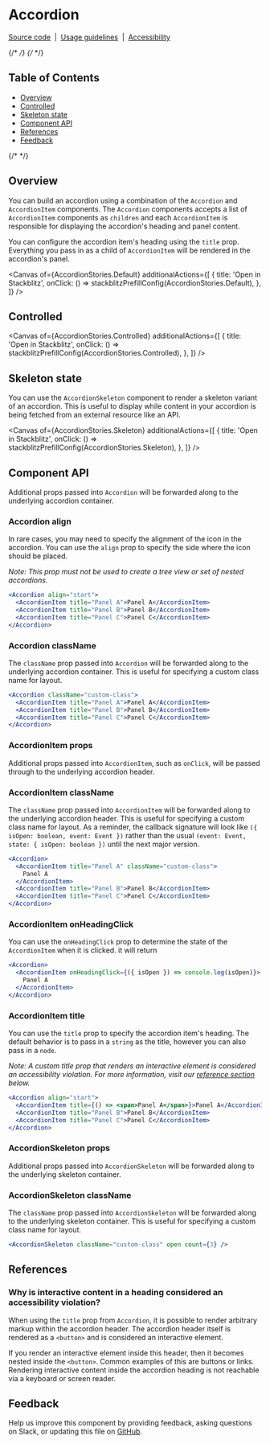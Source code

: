 
<Meta isTemplate />

# Accordion

[Source code](https://github.com/carbon-design-system/carbon/tree/main/packages/react/src/components/Accordion)
&nbsp;|&nbsp;
[Usage guidelines](https://www.carbondesignsystem.com/components/accordion/usage)
&nbsp;|&nbsp;
[Accessibility](https://www.carbondesignsystem.com/components/accordion/accessibility)

{/* <!-- START doctoc generated TOC please keep comment here to allow auto update --> */}
{/* <!-- DON'T EDIT THIS SECTION, INSTEAD RE-RUN doctoc TO UPDATE --> */}

## Table of Contents

- [Overview](#overview)
- [Controlled](#controlled)
- [Skeleton state](#skeleton-state)
- [Component API](#component-api)
- [References](#references)
- [Feedback](#feedback)

{/* <!-- END doctoc generated TOC please keep comment here to allow auto update --> */}

## Overview

You can build an accordion using a combination of the `Accordion` and
`AccordionItem` components. The `Accordion` components accepts a list of
`AccordionItem` components as `children` and each `AccordionItem` is responsible
for displaying the accordion's heading and panel content.

You can configure the accordion item's heading using the `title` prop.
Everything you pass in as a child of `AccordionItem` will be rendered in the
accordion's panel.

<Canvas
  of={AccordionStories.Default}
  additionalActions={[
    {
      title: 'Open in Stackblitz',
      onClick: () => stackblitzPrefillConfig(AccordionStories.Default),
    },
  ]}
/>

## Controlled

<Canvas
  of={AccordionStories.Controlled}
  additionalActions={[
    {
      title: 'Open in Stackblitz',
      onClick: () => stackblitzPrefillConfig(AccordionStories.Controlled),
    },
  ]}
/>

## Skeleton state

You can use the `AccordionSkeleton` component to render a skeleton variant of an
accordion. This is useful to display while content in your accordion is being
fetched from an external resource like an API.

<Canvas
  of={AccordionStories.Skeleton}
  additionalActions={[
    {
      title: 'Open in Stackblitz',
      onClick: () => stackblitzPrefillConfig(AccordionStories.Skeleton),
    },
  ]}
/>

## Component API

<ArgTypes />

Additional props passed into `Accordion` will be forwarded along to the
underlying accordion container.

### Accordion align

In rare cases, you may need to specify the alignment of the icon in the
accordion. You can use the `align` prop to specify the side where the icon
should be placed.

_Note: This prop must not be used to create a tree view or set of nested
accordions._

```jsx
<Accordion align="start">
  <AccordionItem title="Panel A">Panel A</AccordionItem>
  <AccordionItem title="Panel B">Panel B</AccordionItem>
  <AccordionItem title="Panel C">Panel C</AccordionItem>
</Accordion>
```

### Accordion className

The `className` prop passed into `Accordion` will be forwarded along to the
underlying accordion container. This is useful for specifying a custom class
name for layout.

```jsx
<Accordion className="custom-class">
  <AccordionItem title="Panel A">Panel A</AccordionItem>
  <AccordionItem title="Panel B">Panel B</AccordionItem>
  <AccordionItem title="Panel C">Panel C</AccordionItem>
</Accordion>
```

### AccordionItem props

Additional props passed into `AccordionItem`, such as `onClick`, will be passed
through to the underlying accordion header.

### AccordionItem className

The `className` prop passed into `AccordionItem` will be forwarded along to the
underlying accordion header. This is useful for specifying a custom class name
for layout. As a reminder, the callback signature will look like
`({ isOpen: boolean, event: Event })` rather than the usual
`(event: Event, state: { isOpen: boolean })` until the next major version.

```jsx
<Accordion>
  <AccordionItem title="Panel A" className="custom-class">
    Panel A
  </AccordionItem>
  <AccordionItem title="Panel B">Panel B</AccordionItem>
  <AccordionItem title="Panel C">Panel C</AccordionItem>
</Accordion>
```

### AccordionItem onHeadingClick

You can use the `onHeadingClick` prop to determine the state of the
`AccordionItem` when it is clicked. it will return

```jsx
<Accordion>
  <AccordionItem onHeadingClick={({ isOpen }) => console.log(isOpen)}>
    Panel A
  </AccordionItem>
</Accordion>
```

### AccordionItem title

You can use the `title` prop to specify the accordion item's heading. The
default behavior is to pass in a `string` as the title, however you can also
pass in a `node`.

_Note: A custom title prop that renders an interactive element is considered an
accessibility violation. For more information, visit our
[reference section](#why-is-interactive-content-in-a-heading-considered-an-accessibility-violation)
below._

```jsx
<Accordion align="start">
  <AccordionItem title={() => <span>Panel A</span>}>Panel A</AccordionItem>
  <AccordionItem title="Panel B">Panel B</AccordionItem>
  <AccordionItem title="Panel C">Panel C</AccordionItem>
</Accordion>
```

### AccordionSkeleton props

Additional props passed into `AccordionSkeleton` will be forwarded along to the
underlying skeleton container.

### AccordionSkeleton className

The `className` prop passed into `AccordionSkeleton` will be forwarded along to
the underlying skeleton container. This is useful for specifying a custom class
name for layout.

```jsx
<AccordionSkeleton className="custom-class" open count={3} />
```

## References

### Why is interactive content in a heading considered an accessibility violation?

When using the `title` prop from `Accordion`, it is possible to render arbitrary
markup within the accordion header. The accordion header itself is rendered as a
`<button>` and is considered an interactive element.

If you render an interactive element inside this header, then it becomes nested
inside the `<button>`. Common examples of this are buttons or links. Rendering
interactive content inside the accordion heading is not reachable via a keyboard
or screen reader.

## Feedback

Help us improve this component by providing feedback, asking questions on Slack,
or updating this file on
[GitHub](https://github.com/carbon-design-system/carbon/edit/main/packages/react/src/components/Accordion/Accordion.mdx).

